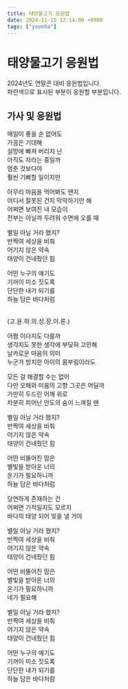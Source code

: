 ```yaml
---
title: 태양물고기 응원법
date: 2024-11-15 12:14:00 +0900
tags: ["yoonha"]
---
```



# 태양물고기 응원법

2024년도 연말콘 대비 응원법입니다.<br />
<BlueText>파란색</BlueText>으로 표시된 부분이 응원할 부분입니다.

## 가사 및 응원법

매일이 좋을 순 없어도<br />
가끔은 기대해<br />
실망에 빠져 버리지 난<br />
아직도 자라는 중일까<br />
멈춘 것보다야<br />
훨씬 기뻐할 일이지만<br />


아무리 마음을 먹어봐도 <BlueText>왠지</BlueText><br />
어디서 잘못된 건지 <BlueText>막막하기만 해</BlueText><br />
어쩌면 보여진 내 모습이<br />
<BlueText>전부는 아닐까</BlueText> 두려워 수면에 오를 때<br />


별일 아닐 거라 했지?<br />
<BlueText>반짝여</BlueText> 세상을 비춰<br />
어기지 않은 약속<br />
태양이 건네줬던 <BlueText>힘</BlueText><br />


어떤 누구의 얘기도<br />
기꺼이 미소 짓도록<br />
단단한 내가 되기를<br />
<BlueText>하늘 담은 바다처럼</BlueText><br />


<br /><BlueText>(고.윤.하.의.성.장.이.론.)</BlueText><br />


어쩜 이다지도 다를까<br />
생각지도 못한 생각에 부딪혀 고민해<br />
날카로운 마음의 의미<br />
누군가 방치한 아이의 몸부림이라도<br />


모든 걸 해결할 수는 없어<br />
다만 오해와 미움의 고향 <BlueText>그곳은 어딜까</BlueText><br />
가만히 두드린 어깨 위로<br />
차분히 피어난 안도의 숨이 느껴질 땐<br />


별일 아닐 거라 했지?<br />
<BlueText>반짝여</BlueText> 세상을 비춰<br />
어기지 않은 약속<br />
태양이 건네줬던 <BlueText>힘</BlueText><br />


어떤 비뚤어진 맘은<br />
별빛을 받아온 너의<br />
온기가 필요하니까<br />
<BlueText>하늘 담은 바다처럼</BlueText><br />


당연하게 존재하는 건<br />
어쩌면 기적일지도 모르지<br />
바다의 태양 되어 빛을 낼 거야<br />


별일 아닐 거라 했지?<br />
<BlueText>반짝여</BlueText> 세상을 비춰<br />
어기지 않은 약속<br />
태양이 건네줬던 <BlueText>힘</BlueText><br />


어떤 비뚤어진 맘은<br />
별빛을 받아온 너의<br />
온기가 필요하니까<br />
네가 필요해<br />


별일 아닐 거라 했지?<br />
<BlueText>반짝여</BlueText> 세상을 비춰<br />
어기지 않은 약속<br />
태양이 건네줬던 <BlueText>힘</BlueText><br />


어떤 누구의 얘기도<br />
기꺼이 미소 짓도록<br />
단단한 내가 되기를<br />
<BlueText>하늘 담은 바다처럼</BlueText><br />